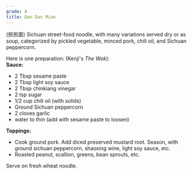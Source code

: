 ```yaml
---
grade: A
title: Dan Dan Mian
---
```

(担担面) Sichuan street-food noodle, with many variations served dry or as soup, 
categorized by pickled vegetable, minced pork, chili oil, and Sichuan peppercorn.


Here is one preparation: (Kenji's *The Wok*):  
**Sauce:** 
- 2 Tbsp sesame paste
- 2 Tbsp light soy sauce
- 2 Tbsp chinkiang vinegar
- 2 tsp sugar
- 1/2 cup chili oil (with solids)
- Ground Sichuan peppercorn
- 2 cloves garlic
- water to thin (add with sesame paste to loosen)

**Toppings:**
- Cook ground pork. Add diced preserved mustard root. Season, with ground sichuan peppercorn, shaoxing wine, light soy sauce, etc.
- Roasted peanut, scallion, greens, bean sprouts, etc.

Serve on fresh wheat noodle.